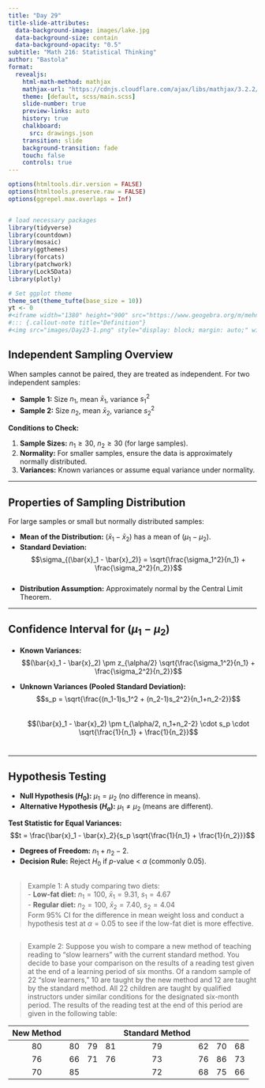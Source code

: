 ```yaml
---
title: "Day 29"
title-slide-attributes:
  data-background-image: images/lake.jpg
  data-background-size: contain
  data-background-opacity: "0.5"
subtitle: "Math 216: Statistical Thinking"
author: "Bastola"
format:
  revealjs:
    html-math-method: mathjax
    mathjax-url: "https://cdnjs.cloudflare.com/ajax/libs/mathjax/3.2.2/MathJax.js" 
    theme: [default, scss/main.scss]
    slide-number: true
    preview-links: auto
    history: true
    chalkboard: 
      src: drawings.json
    transition: slide
    background-transition: fade    
    touch: false
    controls: true
---
```


```r
options(htmltools.dir.version = FALSE)
options(htmltools.preserve.raw = FALSE)
options(ggrepel.max.overlaps = Inf)


# load necessary packages
library(tidyverse)
library(countdown)
library(mosaic)
library(ggthemes)
library(forcats)
library(patchwork)
library(Lock5Data)
library(plotly)

# Set ggplot theme
theme_set(theme_tufte(base_size = 10))
yt <- 0
#<iframe width="1380" height="900" src="https://www.geogebra.org/m/mehn8u8s"></iframe>
#::: {.callout-note title="Definition"}
#<img src="images/Day23-1.png" style="display: block; margin: auto;" width="80%"  loading="lazy" decoding="async">
```



## Independent Sampling Overview {.font70}

::: cle6
When samples cannot be paired, they are treated as independent. For two independent samples:  

- **Sample 1:** Size $n_1$, mean $\bar{x}_1$, variance $s_1^2$  
- **Sample 2:** Size $n_2$, mean $\bar{x}_2$, variance $s_2^2$  

**Conditions to Check:**  

1. **Sample Sizes:** $n_1 \geq 30$, $n_2 \geq 30$ (for large samples).  
2. **Normality:** For smaller samples, ensure the data is approximately normally distributed.  
3. **Variances:** Known variances or assume equal variance under normality.  
:::

---

## Properties of Sampling Distribution {.font70}

::: cle7
For large samples or small but normally distributed samples:  

- **Mean of the Distribution:** $(\bar{x}_1 - \bar{x}_2)$ has a mean of $(\mu_1 - \mu_2)$.  
- **Standard Deviation:**  
  $$\sigma_{(\bar{x}_1 - \bar{x}_2)} = \sqrt{\frac{\sigma_1^2}{n_1} + \frac{\sigma_2^2}{n_2}}$$  
- **Distribution Assumption:** Approximately normal by the Central Limit Theorem.  
:::

---

## Confidence Interval for $(\mu_1 - \mu_2)$ {.font60}

::: cle6
- **Known Variances:**  
  $$(\bar{x}_1 - \bar{x}_2) \pm z_{\alpha/2} \sqrt{\frac{\sigma_1^2}{n_1} + \frac{\sigma_2^2}{n_2}}$$  

- **Unknown Variances (Pooled Standard Deviation):**  
  $$s_p = \sqrt{\frac{(n_1-1)s_1^2 + (n_2-1)s_2^2}{n_1+n_2-2}}$$  
  $$(\bar{x}_1 - \bar{x}_2) \pm t_{\alpha/2, n_1+n_2-2} \cdot s_p \cdot \sqrt{\frac{1}{n_1} + \frac{1}{n_2}}$$  
:::

---

## Hypothesis Testing {.font70}

::: cle12
- **Null Hypothesis ($H_0$):** $\mu_1 = \mu_2$ (no difference in means).  
- **Alternative Hypothesis ($H_a$):** $\mu_1 \neq \mu_2$ (means are different).  

**Test Statistic for Equal Variances:**  
$$t = \frac{\bar{x}_1 - \bar{x}_2}{s_p \sqrt{\frac{1}{n_1} + \frac{1}{n_2}}}$$  

- **Degrees of Freedom:** $n_1 + n_2 - 2$.  
- **Decision Rule:** Reject $H_0$ if $p$-value < $\alpha$ (commonly 0.05).  
:::

## {.font60}


> Example 1: A study comparing two diets:  
- **Low-fat diet:** $n_1 = 100$, $\bar{x}_1 = 9.31$, $s_1 = 4.67$  
- **Regular diet:** $n_2 = 100$, $\bar{x}_2 = 7.40$, $s_2 = 4.04$  
Form 95% CI for the difference in mean weight loss and conduct a hypothesis test at $\alpha = 0.05$ to see if the low-fat diet is more effective.






## {.font60}

> Example 2: Suppose you wish to compare a new method of teaching reading to "slow learners" with the current standard method. You decide to base your comparison on the results of a reading test given at the end of a learning period of six months. Of a random sample of 22 "slow learners," 10 are taught by the new method and 12 are taught by the standard method. All 22 children are taught by qualified instructors under similar conditions for the designated six-month period. The results of the reading test at the end of this period are given in the following table:


| New Method |  |  |  | Standard Method |  |  |  |
| :---: | :---: | :---: | :---: | :---: | :---: | :---: | :---: |
| 80 | 80 | 79 | 81 | 79 | 62 | 70 | 68 |
| 76 | 66 | 71 | 76 | 73 | 76 | 86 | 73 |
| 70 | 85 |  |  | 72 | 68 | 75 | 66 |

##

